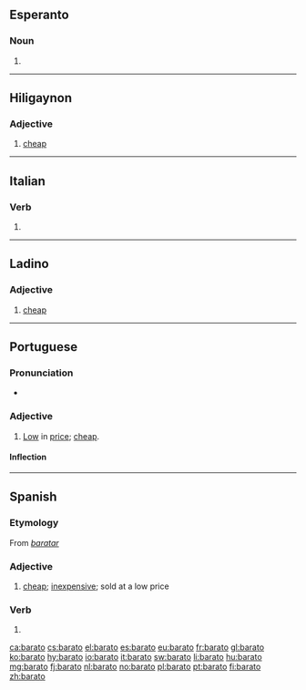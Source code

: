 {{also|Barato}}
==Esperanto==

===Noun===
{{eo-part-sublemma|bar|ato}}

# {{eo-form of|bar|ato}}

----

==Hiligaynon==

===Adjective===
{{hil-adj|baráto}}

# [[cheap]]

----

==Italian==

===Verb===
{{it-pp|barat}}

# {{past participle of|barare|lang=it}}

----

==Ladino==

===Adjective===
{{lad-adj|l|g=m|f=barata}}

# [[cheap]]

----

==Portuguese==

===Pronunciation===
* {{audio|Pt barato.ogg|Audio}}

===Adjective===
{{pt-adj|barat|o}}

# [[low|Low]] in [[price]]; [[cheap]].

====Inflection====
{{pt-adj infl|barat|o}}

----

==Spanish==

===Etymology===
From ''[[baratar]]''

===Adjective===
{{es-adj|f=barata}}

# [[cheap]]; [[inexpensive]]; sold at a low price

===Verb===
{{es-verb-form|baratar}}

# {{es-verb form of|ending=ar|mood=indicative|tense=present|pers=1|number=singular|[[baratar]]}}

[[ca:barato]]
[[cs:barato]]
[[el:barato]]
[[es:barato]]
[[eu:barato]]
[[fr:barato]]
[[gl:barato]]
[[ko:barato]]
[[hy:barato]]
[[io:barato]]
[[it:barato]]
[[sw:barato]]
[[li:barato]]
[[hu:barato]]
[[mg:barato]]
[[fj:barato]]
[[nl:barato]]
[[no:barato]]
[[pl:barato]]
[[pt:barato]]
[[fi:barato]]
[[zh:barato]]